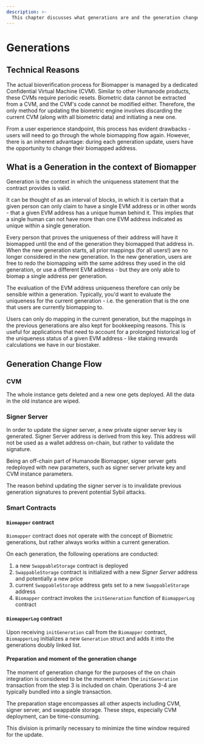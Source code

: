 ```yaml
---
description: >-
  This chapter discusses what generations are and the generation change flow.
---
```



# Generations

## Technical Reasons

The actual bioverification process for Biomapper is managed by a dedicated
Confidential Virtual Machine (CVM). Similar to other Humanode products, these
CVMs require periodic resets. Biometric data cannot be extracted from a CVM,
and the CVM's code cannot be modified either.
Therefore, the only method for updating the biometric engine involves discarding
the current CVM (along with all biometric data) and initiating a new one.

<Callout type="info">
  From a user experience standpoint, this process has evident drawbacks - users
  will need to go through the whole biomapping flow again. However, there is an
  inherent advantage: during each generation update, users have the opportunity
  to change their biomapped address.
</Callout>

## What is a Generation in the context of Biomapper

Generation is the context in which the uniqueness statement that the contract
provides is valid.

It can be thought of as an interval of blocks, in which it is certain that
a given person can only claim to have a single EVM address or in other words -
that a given EVM address has a unique human behind it.
This implies that a single human can not have more than one EVM address
indicated as unique within a single generation.

Every person that proves the uniqueness of their address will have it biomapped
until the end of the generation they biomapped that address in.
When the new generation starts, all prior mappings (for all users!) are
no longer considered in the new generation.
In the new generation, users are free to redo the biomapping with the same
address they used in the old generation, or use a different EVM address -
but they are only able to biomap a single address per generation.

The evaluation of the EVM address uniqueness therefore can only be sensible
within a generation.
Typically, you'd want to evaluate the uniqueness for the current generation -
i.e. the generation that is the one that users are currently biomapping to.

Users can only do mapping in the current generation, but the mappings in
the previous generations are also kept for bookkeeping reasons.
This is useful for applications that need to account for a prolonged historical
log of the uniqueness status of a given EVM address - like staking rewards
calculations we have in our biostaker.

## Generation Change Flow

<Steps>

### CVM

The whole instance gets deleted and a new one gets deployed.
All the data in the old instance are wiped.

### Signer Server

In order to update the signer server, a new private signer server key is
generated. Signer Server address is derived from this key.
This address will not be used as a wallet address on-chain, but rather
to validate the signature.

Being an off-chain part of Humanode Biomapper, signer server gets redeployed
with new parameters, such as signer server private key and CVM instance
parameters.

The reason behind updating the signer server is to invalidate previous
generation signatures to prevent potential Sybil attacks.

### Smart Contracts

#### **`Biomapper` contract**

`Biomapper` contract does not operate with the concept of Biometric generations,
but rather always works within a current generation.

On each generation, the following operations are conducted:

1. a new `SwappableStorage` contract is deployed
2. `SwappableStorage` contract is initialized with a new _Signer Server_ address
   and potentially a new price
3. current `SwappableStorage` address gets set to a new `SwappableStorage`
   address
4. `Biomapper` contract invokes the `initGeneration` function of `BiomapperLog`
   contract

#### **`BiomapperLog` contract**

Upon receiving `initGeneration` call from the `Biomapper` contract,
`BiomapperLog` initializes a new `Generation` struct and adds it into
the generations doubly linked list.

</Steps>

#### Preparation and moment of the generation change

The moment of generation change for the purposes of the on chain integration is
considered to be the moment when the `initGeneration` transaction from the
step 3 is included on chain.
Operations 3-4 are typically bundled into a single transaction.

The preparation stage encompasses all other aspects including CVM,
signer server, and swappable storage.
These steps, especially CVM deployment, can be time-consuming.

This division is primarily necessary to minimize the time window required for
the update.
